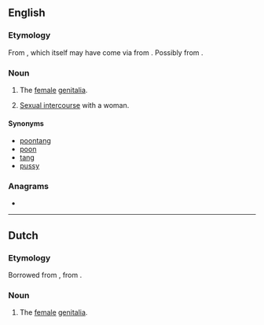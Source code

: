 ==English==

===Etymology===
From {{bor|en|jam|punaany}}, which itself may have come via {{cog|en|poon||vagina}} from {{der|en|fr|putain}}. Possibly from {{der|en|haw|Puanani||beautiful flower}}.

===Noun===
{{en-noun|~}}

# {{lb|en|countable|slang}} The [[female]] [[genitalia]].
# {{lb|en|uncountable|slang}} [[sexual intercourse|Sexual intercourse]] with a woman.

====Synonyms====
* [[poontang]]
* [[poon]]
* [[tang]]
* [[pussy]]

===Anagrams===
* {{anagrams|en|punnai}}

----

==Dutch==

===Etymology===
Borrowed from {{bor|nl|en|punani}}, from {{der|nl|jam|punaany}}.

===Noun===
{{nl-noun|c|-'s|-}}

# {{lb|nl|slang}} The [[female]] [[genitalia]].
#: {{syn|nl|kut|poes}}